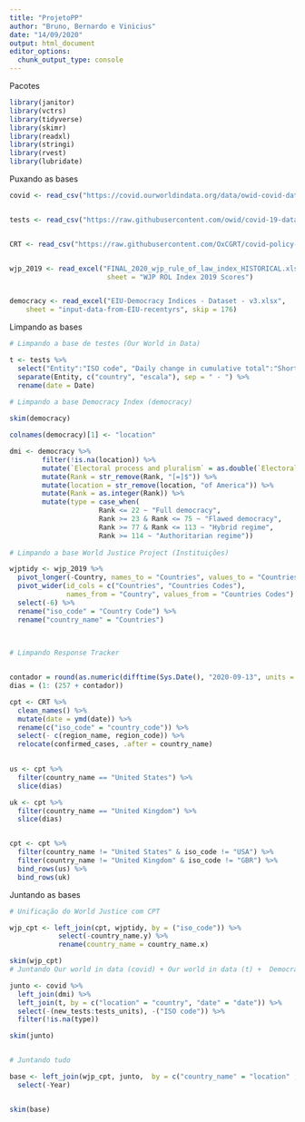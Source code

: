 ---
title: "ProjetoPP"
author: "Bruno, Bernardo e Vinicius"
date: "14/09/2020"
output: html_document
editor_options: 
  chunk_output_type: console
---


Pacotes
```{r}

library(janitor)
library(vctrs)
library(tidyverse)
library(skimr)
library(readxl)
library(stringi)
library(rvest)
library(lubridate)

```




Puxando as bases
```{r}

covid <- read_csv("https://covid.ourworldindata.org/data/owid-covid-data.csv")


tests <- read_csv("https://raw.githubusercontent.com/owid/covid-19-data/master/public/data/testing/covid-testing-all-observations.csv")


CRT <- read_csv("https://raw.githubusercontent.com/OxCGRT/covid-policy-tracker/master/data/OxCGRT_latest.csv")


wjp_2019 <- read_excel("FINAL_2020_wjp_rule_of_law_index_HISTORICAL.xlsx", 
                        sheet = "WJP ROL Index 2019 Scores") 


democracy <- read_excel("EIU-Democracy Indices - Dataset - v3.xlsx", 
    sheet = "input-data-from-EIU-recentyrs", skip = 176)


```




Limpando as bases
```{r}

# Limpando a base de testes (Our World in Data)

t <- tests %>% 
  select("Entity":"ISO code", "Daily change in cumulative total":"Short-term positive rate") %>% 
  separate(Entity, c("country", "escala"), sep = " - ") %>% 
  rename(date = Date)
 
# Limpando a base Democracy Index (democracy)

skim(democracy)

colnames(democracy)[1] <- "location"

dmi <- democracy %>% 
        filter(!is.na(location)) %>% 
        mutate(`Electoral process and pluralism` = as.double(`Electoral process and pluralism`)) %>% 
        mutate(Rank = str_remove(Rank, "[=]$")) %>%
        mutate(location = str_remove(location, "of America")) %>% 
        mutate(Rank = as.integer(Rank)) %>% 
        mutate(type = case_when(
                      Rank <= 22 ~ "Full democracy",
                      Rank >= 23 & Rank <= 75 ~ "Flawed democracy",
                      Rank >= 77 & Rank <= 113 ~ "Hybrid regime",
                      Rank >= 114 ~ "Authoritarian regime"))
        
# Limpando a base World Justice Project (Instituições)

wjptidy <- wjp_2019 %>% 
  pivot_longer(-Country, names_to = "Countries", values_to = "Countries Codes") %>%
  pivot_wider(id_cols = c("Countries", "Countries Codes"), 
              names_from = "Country", values_from = "Countries Codes") %>% 
  select(-6) %>% 
  rename("iso_code" = "Country Code") %>% 
  rename("country_name" = "Countries")  
  
  

# Limpando Response Tracker


contador = round(as.numeric(difftime(Sys.Date(), "2020-09-13", units = "days"))) # gera um contador para restaura os EUA e UK
dias = (1: (257 + contador))

cpt <- CRT %>% 
  clean_names() %>% 
  mutate(date = ymd(date)) %>% 
  rename(c("iso_code" = "country_code")) %>% 
  select(- c(region_name, region_code)) %>% 
  relocate(confirmed_cases, .after = country_name)
  

us <- cpt %>% 
  filter(country_name == "United States") %>% 
  slice(dias)

uk <- cpt %>% 
  filter(country_name == "United Kingdom") %>% 
  slice(dias)


cpt <- cpt %>% 
  filter(country_name != "United States" & iso_code != "USA") %>% 
  filter(country_name != "United Kingdom" & iso_code != "GBR") %>%
  bind_rows(us) %>% 
  bind_rows(uk)

```



Juntando as bases
```{r}
# Unificação do World Justice com CPT

wjp_cpt <- left_join(cpt, wjptidy, by = ("iso_code")) %>% 
            select(-country_name.y) %>% 
            rename(country_name = country_name.x)

skim(wjp_cpt)
# Juntando Our world in data (covid) + Our world in data (t) +  Democracy Index (dmi)

junto <- covid %>% 
  left_join(dmi) %>%  
  left_join(t, by = c("location" = "country", "date" = "date")) %>% 
  select(-(new_tests:tests_units), -("ISO code")) %>% 
  filter(!is.na(type))

skim(junto)


# Juntando tudo

base <- left_join(wjp_cpt, junto,  by = c("country_name" = "location" , "date" = "date", "iso_code" =  "iso_code")) %>% 
  select(-Year)


skim(base)

```






